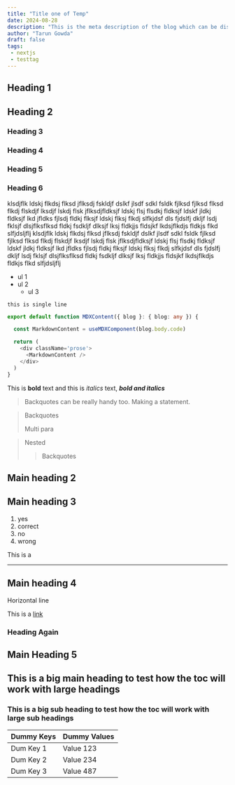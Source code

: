 ```yaml
---
title: "Title one of Temp"
date: 2024-08-28
description: "This is the meta description of the blog which can be displayed anywhere"
author: "Tarun Gowda"
draft: false
tags: 
 - nextjs
 - testtag
---
```


## Heading 1

## Heading 2

### Heading 3

### Heading 4

### Heading 5

### Heading 6

klsdjflk ldskj flkdsj flksd jflksdj fskldjf dslkf jlsdf sdkl fsldk fjlksd fjlksd flksd flkdj flskdjf lksdjf lskdj flsk jflksdjfldksjf ldskj flsj flsdkj fldksjf ldskf jldkj fldksjf lkd jfldks fjlsdj fldkj flksjf ldskj flksj flkdj slfkjdsf dls fjdslfj dkljf lsdj fklsjf dlsjflksflksd fldkj fsdkljf dlksjf lksj fldkjjs fldsjkf lkdsjflkdjs fldkjs flkd slfjdsljflj
klsdjflk ldskj flkdsj flksd jflksdj fskldjf dslkf jlsdf sdkl fsldk fjlksd fjlksd flksd flkdj flskdjf lksdjf lskdj flsk jflksdjfldksjf ldskj flsj flsdkj fldksjf ldskf jldkj fldksjf lkd jfldks fjlsdj fldkj flksjf ldskj flksj flkdj slfkjdsf dls fjdslfj dkljf lsdj fklsjf dlsjflksflksd fldkj fsdkljf dlksjf lksj fldkjjs fldsjkf lkdsjflkdjs fldkjs flkd slfjdsljflj

- ul 1
- ul 2
  - ul 3

`this is single line`

```typescript
export default function MDXContent({ blog }: { blog: any }) {

  const MarkdownContent = useMDXComponent(blog.body.code)

  return (
    <div className='prose'>
      <MarkdownContent />
    </div>
  )
}
```

This is **bold** text and this is *italics* text, ***bold and italics***

> Backquotes can be really handy too. Making a statement.

> Backquotes
>
> Multi para

> Nested
>
>> Backquotes

## Main heading 2

## Main heading 3

1. yes
2. correct
  1. no
  2. wrong

This is a 

---

## Main heading 4

Horizontal line

This is a [link](https://google.com)

### Heading Again

## Main Heading 5

## This is a big main heading to test how the toc will work with large headings

### This is a big sub heading to test how the toc will work with large sub headings

| Dummy Keys | Dummy Values |
| ---------- | ------------ |
| Dum Key 1  | Value 123    |
| Dum Key 2  | Value 234    |
| Dum Key 3  | Value 487    |